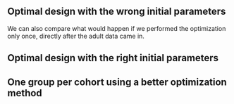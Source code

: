 

## Optimal design with the wrong initial parameters

We can also compare what would happen if we performed the optimization only once, directly after the adult data came in.  




## Optimal design with the right initial parameters

## One group per cohort using a better optimization method
